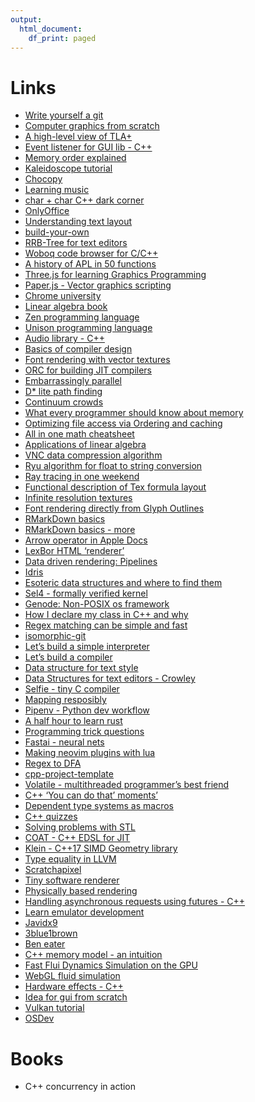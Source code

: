 ```yaml
---
output:
  html_document:
    df_print: paged
---
```

# Links
* [Write yourself a git](https://wyag.thb.lt)
* [Computer graphics from scratch](https://www.gabrielgambetta.com/computer-graphics-from-scratch/introduction.html)
* [A high-level view of TLA+](https://lamport.azurewebsites.net/tla/high-level-view.html)
* [Event listener for GUI lib - C++](https://codereview.stackexchange.com/questions/98564/event-listener-implementation)
* [Memory order explained](https://gcc.gnu.org/wiki/Atomic/GCCMM/AtomicSync)
* [Kaleidoscope tutorial](https://llvm.org/docs/tutorial/MyFirstLanguageFrontend/index.html)
* [Chocopy](https://chocopy.org/)
* [Learning music](https://learningmusic.ableton.com/chords/1-5-6-4.html)
* [char + char C++ dark corner](https://blog.knatten.org/2019/05/24/no-one-knows-the-type-of-char-char/)
* [OnlyOffice](https://www.onlyoffice.com/)
* [Understanding text layout](https://www.oreilly.com/library/view/svg-text-layout/9781491933817/ch01.html)
* [build-your-own](https://github.com/danistefanovic/build-your-own-x)
* [RRB-Tree for text editors](https://public.sinusoid.es/misc/immer/immer-icfp17.pdf)
* [Woboq code browser for C/C++](https://code.woboq.org/)
* [A history of APL in 50 functions](https://www.jsoftware.com/papers/50/)
* [Three.js for learning Graphics Programming](https://threejs.org/)
* [Paper.js - Vector graphics scripting](http://paperjs.org/)
* [Chrome university](https://www.youtube.com/watch?v=kNzoswFIU9M&list=PLNYkxOF6rcICgS7eFJrGDhMBwWtdTgzpx)
* [Linear algebra book](http://joshua.smcvt.edu/linearalgebra/book.pdf)
* [Zen programming language](http://zenlang.sourceforge.net/)
* [Unison programming language](https://www.unisonweb.org/)
* [Audio library - C++](https://www.kfrlib.com/)
* [Basics of compiler design](http://hjemmesider.diku.dk/~torbenm/Basics/basics_lulu2.pdf)
* [Font rendering with vector textures](https://wdobbie.com/post/gpu-text-rendering-with-vector-textures/)
* [ORC for building JIT compilers](https://llvm.org/docs/ORCv2.html)
* [Embarrassingly parallel](https://en.wikipedia.org/wiki/Embarrassingly_parallel)
* [D\* lite path finding](http://idm-lab.org/bib/abstracts/papers/aaai02b.pdf)
* [Continuum crowds](https://grail.cs.washington.edu/projects/crowd-flows/78-treuille.pdf)
* [What every programmer should know about memory](https://people.freebsd.org/~lstewart/articles/cpumemory.pdf)
* [Optimizing file access via Ordering and caching](http://wassenberg.dreamhosters.com/articles/study_thesis.pdf)
* [All in one math cheatsheet](https://ourway.keybase.pub/mathematics_cheat_sheet.pdf)
* [Applications of linear algebra](https://kam.mff.cuni.cz/~matousek/stml-53-matousek-1.pdf)
* [VNC data compression algorithm](http://www.iiisci.org/journal/CV$/sci/pdfs/P841078.pdf)
* [Ryu algorithm for float to string conversion](https://github.com/ulfjack/ryu)
* [Ray tracing in one weekend](https://www.realtimerendering.com/raytracing/Ray%20Tracing%20in%20a%20Weekend.pdf)
* [Functional description of Tex formula layout](https://people.eecs.berkeley.edu/~fateman/temp/neuform.pdf)
* [Infinite resolution textures](https://research.nvidia.com/publication/infinite-resolution-textures)
* [Font rendering directly from Glyph Outlines](http://jcgt.org/published/0006/02/02/paper.pdf)
* [RMarkDown basics](https://rmarkdown.rstudio.com/authoring_basics.html)
* [RMarkDown basics - more](https://cran.r-project.org/web/packages/stationery/vignettes/Rmarkdown.pdf)
* [Arrow operator in Apple Docs](https://developer.apple.com/fonts/TrueType-Reference-Manual/RM06/Chap6.html#ScalerTypeNote)
* [LexBor HTML 'renderer'](https://github.com/lexbor/lexbor)
* [Data driven rendering: Pipelines](https://jorenjoestar.github.io/post/data_driven_rendering_pipeline/)
* [Idris](http://docs.idris-lang.org/en/latest/tutorial/)
* [Esoteric data structures and where to find them](https://www.youtube.com/watch?v=-8UZhDjgeZU)
* [Sel4 - formally verified kernel](https://sel4.systems/)
* [Genode: Non-POSIX os framework](https://genode.org/)
* [How I declare my class in C++ and why](https://howardhinnant.github.io/classdecl.html)
* [Regex matching can be simple and fast](https://swtch.com/~rsc/regexp/regexp1.html)
* [isomorphic-git](https://github.com/isomorphic-git/isomorphic-git)
* [Let's build a simple interpreter](https://ruslanspivak.com/lsbasi-part1/)
* [Let's build a compiler](https://compilers.iecc.com/crenshaw/)
* [Data structure for text style](https://stackoverflow.com/questions/4185624/most-efficient-data-structure-to-add-styles-to-text/4197146)
* [Data Structures for text editors - Crowley](https://www.cs.unm.edu/~crowley/papers/sds.pdf)
* [Selfie - tiny C compiler](https://github.com/cksystemsteaching/selfie)
* [Mapping resposibly](https://www.esri.com/arcgis-blog/products/product/mapping/mapping-coronavirus-responsibly/)
* [Pipenv - Python dev workflow](https://pipenv-fork.readthedocs.io/en/latest/)
* [A half hour to learn rust](https://fasterthanli.me/blog/2020/a-half-hour-to-learn-rust/)
* [Programming trick questions](https://qntm.org/trick)
* [Fastai - neural nets](https://www.fast.ai/)
* [Making neovim plugins with lua](https://dev.to/2nit/how-to-write-neovim-plugins-in-lua-5cca)
* [Regex to DFA](https://cyberzhg.github.io/toolbox/nfa2dfa)
* [cpp-project-template](https://github.com/lefticus/cpp_starter_project)
* [Volatile - multithreaded programmer's best friend](https://www.drdobbs.com/cpp/volatile-the-multithreaded-programmers-b/184403766)
* [C++ 'You can do that' moments'](https://www.reddit.com/r/cpp/comments/f6wlbm/what_arewere_your_favourite_you_can_do_that_neat/fiacu7w?utm_source=share&utm_medium=web2x)
* [Dependent type systems as macros](https://www.ccs.neu.edu/home/stchang/pubs/cbtb-popl2020.pdf)
* [C++ quizzes](https://www.reddit.com/r/cpp/comments/5rbij8/c_quizzes/)
* [Solving problems with STL](https://amp.reddit.com/r/cpp/comments/fantel/what_are_your_favourite_simple_solutions_for/)
* [COAT - C++ EDSL for JIT](https://github.com/tetzank/coat)
* [Klein - C++17 SIMD Geometry library](https://github.com/jeremyong/klein)
* [Type equality in LLVM](https://lowlevelbits.org/type-equality-in-llvm/)
* [Scratchapixel](https://www.scratchapixel.com/)
* [Tiny software renderer](https://github.com/ssloy/tinyrenderer/wiki)
* [Physically based rendering](https://www.pbrt.org/)
* [Handling asynchronous requests using futures - C++](http://www.mycpu.org/c++-threads-async-deferred/)
* [Learn emulator development](https://www.reddit.com/r/EmuDev/comments/easb84/whats_the_best_way_to_learn_emulator_development/)
* [Javidx9](https://www.youtube.com/channel/UC-yuWVUplUJZvieEligKBkA)
* [3blue1brown](https://www.youtube.com/channel/UCYO_jab_esuFRV4b17AJtAw)
* [Ben eater](https://www.youtube.com/user/eaterbc)
* [C++ memory model - an intuition](https://www.youtube.com/watch?v=OyNG4qiWnmU)
* [Fast Flui Dynamics Simulation on the GPU](https://developer.download.nvidia.com/books/HTML/gpugems/gpugems_ch38.html)
* [WebGL fluid simulation](https://github.com/PavelDoGreat/WebGL-Fluid-Simulation)
* [Hardware effects - C++](https://github.com/Kobzol/hardware-effects)
* [Idea for gui from scratch](https://www.reddit.com/r/learnprogramming/comments/214nd9/making_a_gui_from_scratch/)
* [Vulkan tutorial](https://vulkan-tutorial.com/)
* [OSDev](https://wiki.osdev.org/Expanded_Main_Page)

# Books

* C++ concurrency in action
